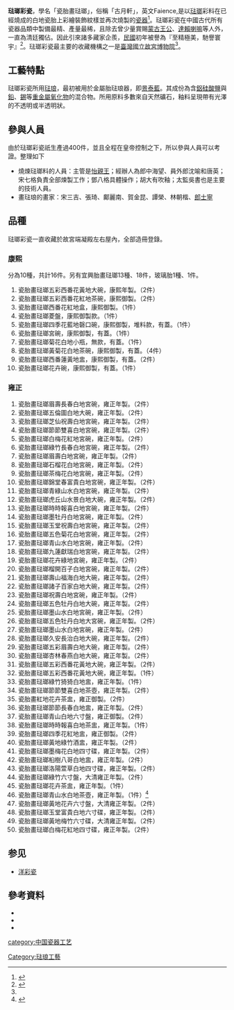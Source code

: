 '''琺瑯彩瓷'''，學名「瓷胎畫琺瑯」，俗稱「古月軒」{{sfn|馮先銘|1982|p=425}}，英文Faience,是以[[琺瑯|琺瑯]]彩料在已經燒成的白地瓷胎上彩繪裝飾紋樣並再次燒製的[[瓷器|瓷器]]<ref name="概述">{{Cite web |url=http://www.npm.gov.tw/exh101/yongzheng/ch/ch00.html |title=展覽概述 |accessdate=2013-07-03 |date=2012-12-01 |work=金成旭映－－清雍正琺瑯彩瓷特展 |publisher=[[國立故宮博物院|國立故宮博物院]] |language=zh |archive-date=2016-03-04 |archive-url=https://web.archive.org/web/20160304195158/http://www.npm.gov.tw/exh101/yongzheng/ch/ch00.html |dead-url=no }}</ref>。琺瑯彩瓷在中國古代所有瓷器品類中製備最精{{sfn|馮先銘|1982|p=426}}、產量最稀，且除去曾少量賞賜[[蒙古|蒙古王公]]、[[達賴喇嘛|達賴喇嘛]]等人外，一直為清廷獨佔{{sfn|朱家縉|1999|p=92}}。因此引來諸多藏家企羨，[[中華民國|民國]]初年被譽為『至精極美，馳譽寰宇』<ref name="瓷器概說">{{cite book |author=郭葆昌 |title=瓷器概說 |location=[[北京|北京]] |language=zh }}</ref>。琺瑯彩瓷最主要的收藏機構之一是[[臺灣|臺灣]][[國立故宮博物院|國立故宮博物院]]<ref name="概述" />。

== 工藝特點 ==

琺瑯彩瓷所用[[琺琅|琺琅]]，最初被用於金屬胎琺琅器，即[[景泰藍|景泰藍]]。其成份為含[[鋁|鋁]][[硅酸鹽|硅酸鹽]]與[[鉛|鉛]]、[[錫|錫]]等[[重金屬|重金屬]][[氧化物|氧化物]]的混合物。所用原料多數來自天然礦石，釉料呈現帶有光澤的不透明或半透明狀。{{sfn|丁敘鈞|2004|p=37}}

== 參與人員 ==
由於琺瑯彩瓷祇生產過400件，並且全程在皇帝控制之下，所以參與人員可以考證。整理如下{{sfn|朱家縉|1999|pp=80-84}}
* 燒煉琺瑯料的人員：主管是[[怡親王|怡親王]]；經辦人為郎中海望、員外郎沈喻和唐英；宋七格負責全部煉製工作；鄧八格具體操作；胡大有吹釉；太監吳書也是主要的技術人員。
* 畫琺琅的畫家：宋三吉、張琦、鄺麗南、賀金昆、譚榮、林朝楷、[[郎士寧|郎士寧]]

== 品種 ==
琺瑯彩瓷一直收藏於故宮端凝殿左右屋內{{sfn|朱家縉|1999|p=92}}，全部造冊登錄。
=== 康熙 ===
分為10種，共計16件。另有宜興胎畫琺瑯13種、18件，玻璃胎1種、1件{{sfn|朱家縉|1999|pp=92-93}}。
# 瓷胎畫琺瑯五彩西番花黃地大碗，康熙年製。（2件）
# 瓷胎畫琺瑯五彩西番花紅地茶碗，康熙御製。（2件）
# 瓷胎畫琺瑯西番花紅地盒，康熙御製。（1件）
# 瓷胎畫琺瑯菱盤，康熙御製款。（1件）
# 瓷胎畫琺瑯四季花藍地磬口碗，康熙御製，堆料款，有蓋。（1件）
# 瓷胎畫琺瑯宮碗，康熙御製，有蓋。（1件）
# 瓷胎畫琺瑯菊花白地小瓶，無款，有蓋。（1件）
# 瓷胎畫琺瑯黃菊花白地茶碗，康熙御製，有蓋。（4件）
# 瓷胎畫琺瑯西番蓮黃地盅，康熙御製，有蓋。（2件）
# 瓷胎畫琺瑯花卉碗，康熙御製，有蓋。（1件）

=== 雍正 ===

# 瓷胎畫琺瑯眉壽長春白地宮碗，雍正年製。（2件）
# 瓷胎畫琺瑯五倫圖白地大碗，雍正年製。（2件）
# 瓷胎畫琺瑯芝仙祝壽白地宮碗，雍正年製。（2件）
# 瓷胎畫琺瑯節節雙喜白地宮碗，雍正年製。（2件）
# 瓷胎畫琺瑯白梅花紅地宮碗，雍正年製。（2件）
# 瓷胎畫琺瑯綠竹長春白地宮碗，雍正年製。（2件）
# 瓷胎畫琺瑯眉壽白地宮碗，雍正年製。（2件）
# 瓷胎畫琺瑯石榴花白地宮碗，雍正年製。（2件）
# 瓷胎畫琺瑯茶梅花白地宮碗，雍正年製。（2件）
# 瓷胎畫琺瑯錦堂春富貴白地宮碗，雍正年製。（2件）
# 瓷胎畫琺瑯青綠山水白地宮碗，雍正年製。（2件）
# 瓷胎畫琺瑯虎丘山水景白地大碗，雍正年製。（2件）
# 瓷胎畫琺瑯時時報喜白地宮碗，雍正年製。（2件）
# 瓷胎畫琺瑯墨牡丹白地宮碗，雍正年製。（2件）
# 瓷胎畫琺瑯玉堂祝壽白地宮碗，雍正年製。（2件）
# 瓷胎畫琺瑯五色菊花白地宮碗，雍正年製。（2件）
# 瓷胎畫琺瑯青山水白地宮碗，雍正年製。（2件）
# 瓷胎畫琺瑯九蓮獻瑞白地宮碗，雍正年製。（2件）
# 瓷胎畫琺瑯花卉綠地宮碗，雍正年製。（2件）
# 瓷胎畫琺瑯榴開百子白地宮碗，雍正年製。（2件）
# 瓷胎畫琺瑯壽山福海白地大碗，雍正年製。（2件）
# 瓷胎畫琺瑯諸子百家白地大碗，雍正年製。（2件）
# 瓷胎畫琺瑯祝壽白地宮碗，雍正年製。（2件）
# 瓷胎畫琺瑯五色牡丹白地大碗，雍正年製。（2件）
# 瓷胎畫琺瑯墨山水白地宮碗，雍正年製。（2件）
# 瓷胎畫琺瑯五色牡丹白地大宮碗，雍正年製。（2件）
# 瓷胎畫琺瑯墨山水白地宮碗，雍正年製。（2件）
# 瓷胎畫琺瑯久安長治白地大碗，雍正年製。（2件）
# 瓷胎畫琺瑯五彩眉壽白地大碗，雍正年製。（2件）
# 瓷胎畫琺瑯杏林春燕白地大碗，雍正年製。（2件）
# 瓷胎畫琺瑯五彩西番花黃地大碗，雍正年製。（2件）
# 瓷胎畫琺瑯五彩西番花黃地大碗，雍正年製。（1件）
# 瓷胎畫琺瑯綠竹猗猗白地盅，雍正年製。（1件）
# 瓷胎畫琺瑯節節雙喜白地茶壺，雍正年製。（2件）
# 瓷胎畫紅地花卉茶盅，雍正御製。（2件）
# 瓷胎畫琺瑯節節長春白地盅，雍正年製。（2件）
# 瓷胎畫琺瑯青山白地六寸盤，雍正御製。（2件）
# 瓷胎畫琺瑯時時報喜白地茶盅，雍正年製。（1件）
# 瓷胎畫琺瑯四季花紅地盅，雍正御製。（2件）
# 瓷胎畫琺瑯黃地綠竹酒盅，雍正年製。（2件）
# 瓷胎畫琺瑯墨梅花白地四寸碟，雍正年製。（2件）
# 瓷胎畫琺瑯桕樹八哥白地盅，雍正年製。（2件）
# 瓷胎畫琺瑯洛陽萱草白地四寸碟，雍正年製。（2件）
# 瓷胎畫琺瑯綠竹六寸盤，大清雍正年製。（2件）
# 瓷胎畫琺瑯花卉茶盅，雍正年製。（1件）
# 瓷胎畫琺瑯青山水白地茶壺，雍正年製。（1件）<ref name="琺瑯彩藍料山水把壺">{{Cite web |url=http://www.npm.gov.tw/zh-TW/Article.aspx?sNo=04001038 |title=琺瑯彩藍料山水把壺 |accessdate=2013-07-20 |author=廖寶秀 |work=故宮典藏精選 |publisher=[[國立故宮博物院|國立故宮博物院]] |language=zh }}</ref>
# 瓷胎畫琺瑯黃地花卉六寸盤，大清雍正年製。（2件）
# 瓷胎畫琺瑯玉堂富貴白地六寸碟，雍正年製。（2件）
# 瓷胎畫琺瑯黃地梅竹六寸碟，大清雍正年製。（2件）
# 瓷胎畫琺瑯白梅花紅地四寸碟，雍正年製。（2件）

== 参见 ==
* [[洋彩瓷|洋彩瓷]]

== 參考資料 ==
{{reflist|2}}

* {{cite book |author=馮先銘 |editor=中國硅酸鹽學會 |title=中國陶瓷史 |edition=第1版 |publisher=文物 |location=[[北京|北京]] |language=zh |chapter=豐富多彩的清代釉上彩 |pages=425- |date=1982年9月}}
* {{cite book |author=丁敘鈞 |editor=童辰翊 |title=明清釉上彩繪瓷器 |edition=第1版 |series=文物鑑賞叢書 |publisher=上海書店 |location=[[上海|上海]] |language=zh |isbn=9787806782941 |pages=37-39 |date=2004年9月}}
* {{cite book |author=朱家縉 |editor=北京政協文史資料委員會 |title=故宮退食錄 |edition=第1版 |publisher=北京出版社 |location=[[北京|北京]] |chapter=清代畫琺瑯製造考 |language=zh |isbn=7200035734 |date=1999年2月}}
[[category:中国瓷器工艺|category:中国瓷器工艺]]
[[Category:琺琅工藝|Category:琺琅工藝]]